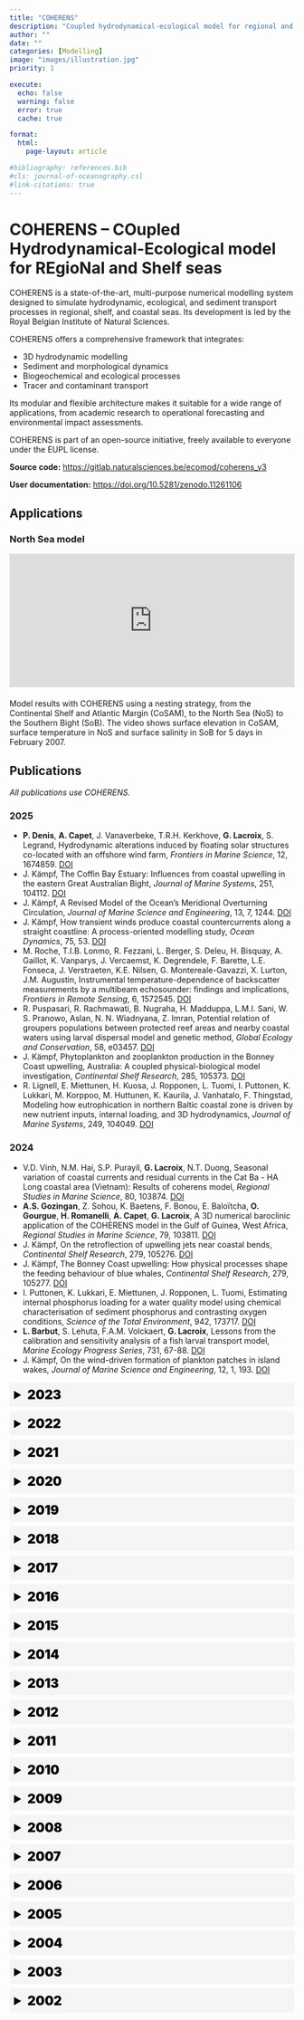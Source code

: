 ```yaml
---
title: "COHERENS"
description: "Coupled hydrodynamical-ecological model for regional and shelf seas"
author: ""
date: ""
categories: [Modelling]
image: "images/illustration.jpg"
priority: 1

execute:
  echo: false
  warning: false
  error: true
  cache: true

format:
  html:
    page-layout: article

#bibliography: references.bib
#cls: journal-of-oceanography.csl
#link-citations: true
---
```


<style>
.year-summary {
  cursor: pointer !important;
  padding: 0.5rem !important;
  background-color: #f5f5f5 !important;
  border-radius: 4px !important;
  margin-bottom: 0.5rem !important;
  font-size: 1.4rem !important;
  font-weight: 900 !important;
  color: #000 !important;
}
</style>

# COHERENS -- COupled Hydrodynamical-Ecological model for REgioNal and Shelf seas

COHERENS is a state-of-the-art, multi-purpose numerical modelling system designed to simulate hydrodynamic, ecological, and sediment transport processes in regional, shelf, and coastal seas. Its development is led by the Royal Belgian Institute of Natural Sciences.

COHERENS offers a comprehensive framework that integrates:

- 3D hydrodynamic modelling
- Sediment and morphological dynamics
- Biogeochemical and ecological processes
- Tracer and contaminant transport

Its modular and flexible architecture makes it suitable for a wide range of applications, from academic research to operational forecasting and environmental impact assessments.

COHERENS is part of an open-source initiative, freely available to everyone under the EUPL license.

**Source code:** [https://gitlab.naturalsciences.be/ecomod/coherens_v3](https://gitlab.naturalsciences.be/ecomod/coherens_v3)

**User documentation:** [https://doi.org/10.5281/zenodo.11261106](https://doi.org/10.5281/zenodo.11261106)

## Applications

### North Sea model

<div style="position: relative; padding-bottom: 46.875%; height: 0; overflow: hidden; margin-bottom: 20px;">
  <iframe src="https://www.youtube.com/embed/jxMBh5mqoGE?loop=1&playlist=jxMBh5mqoGE" style="position: absolute; top: 0; left: 0; width: 100%; height: 100%;" frameborder="0" allowfullscreen></iframe>
</div>

<div style="margin-top: 20px;">
Model results with COHERENS using a nesting strategy, from the Continental Shelf and Atlantic Margin (CoSAM), to the North Sea (NoS) to the Southern Bight (SoB). The video shows surface elevation in CoSAM, surface temperature in NoS and surface salinity in SoB for 5 days in February 2007.
</div>

## Publications
*All publications use COHERENS.*

### 2025
- **P. Denis**, **A. Capet**, J. Vanaverbeke, T.R.H. Kerkhove, **G. Lacroix**, S. Legrand, Hydrodynamic alterations induced by floating solar structures co-located with an offshore wind farm, *Frontiers in Marine Science*, 12, 1674859. [DOI](https://doi.org/10.3389/fmars.2025.1674859)
- J. Kämpf, The Coffin Bay Estuary: Influences from coastal upwelling in the eastern Great Australian Bight, *Journal of Marine Systems*, 251, 104112. [DOI](https://doi.org/10.1016/j.jmarsys.2025.104112)
- J. Kämpf, A Revised Model of the Ocean's Meridional Overturning Circulation, *Journal of Marine Science and Engineering*, 13, 7, 1244. [DOI](https://doi.org/10.3390/jmse13071244)
- J. Kämpf, How transient winds produce coastal countercurrents along a straight coastline: A process-oriented modelling study, *Ocean Dynamics*, 75, 53. [DOI](https://doi.org/10.1007/s10236-025-01698-z)
- M. Roche, T.I.B. Lonmo, R. Fezzani, L. Berger, S. Deleu, H. Bisquay, A. Gaillot, K. Vanparys, J. Vercaemst, K. Degrendele, F. Barette, L.E. Fonseca, J. Verstraeten, K.E. Nilsen, G. Montereale-Gavazzi, X. Lurton, J.M. Augustin, Instrumental temperature-dependence of backscatter measurements by a multibeam echosounder: findings and implications, *Frontiers in Remote Sensing*, 6, 1572545. [DOI](https://doi.org/10.3389/frsen.2025.1572545)
- R. Puspasari, R. Rachmawati, B. Nugraha, H. Madduppa, L.M.I. Sani, W. S. Pranowo, Aslan, N. N. Wiadnyana, Z. Imran, Potential relation of groupers populations between protected reef areas and nearby coastal waters using larval dispersal model and genetic method, *Global Ecology and Conservation*, 58, e03457. [DOI](https://doi.org/10.1016/j.gecco.2025.e03457)
- J. Kämpf, Phytoplankton and zooplankton production in the Bonney Coast upwelling, Australia: A coupled physical-biological model investigation, *Continental Shelf Research*, 285, 105373. [DOI](https://doi.org/10.1016/j.csr.2024.105373)
- R. Lignell, E. Miettunen, H. Kuosa, J. Ropponen, L. Tuomi, I. Puttonen, K. Lukkari, M. Korppoo, M. Huttunen, K. Kaurila, J. Vanhatalo, F. Thingstad, Modeling how eutrophication in northern Baltic coastal zone is driven by new nutrient inputs, internal loading, and 3D hydrodynamics, *Journal of Marine Systems*, 249, 104049. [DOI](https://doi.org/10.1016/j.jmarsys.2025.104049)

### 2024

- V.D. Vinh, N.M. Hai, S.P. Purayil, **G. Lacroix**, N.T. Duong, Seasonal variation of coastal currents and residual currents in the Cat Ba - HA Long coastal area (Vietnam): Results of coherens model, *Regional Studies in Marine Science*, 80, 103874. [DOI](https://doi.org/10.1016/j.rsma.2024.103874)
- **A.S. Gozingan**, Z. Sohou, K. Baetens, F. Bonou, E. Baloïtcha, **O. Gourgue**, **H. Romanelli**, **A. Capet**, **G. Lacroix**, A 3D numerical baroclinic application of the COHERENS model in the Gulf of Guinea, West Africa, *Regional Studies in Marine Science*, 79, 103811. [DOI](https://doi.org/10.1016/j.rsma.2024.103811)
- J. Kämpf, On the retroflection of upwelling jets near coastal bends, *Continental Shelf Research*, 279, 105276. [DOI](https://doi.org/10.1016/j.csr.2024.105276)
- J. Kämpf, The Bonney Coast upwelling: How physical processes shape the feeding behaviour of blue whales, *Continental Shelf Research*, 279, 105277. [DOI](https://doi.org/10.1016/j.csr.2024.105277)
- I. Puttonen, K. Lukkari, E. Miettunen, J. Ropponen, L. Tuomi, Estimating internal phosphorus loading for a water quality model using chemical characterisation of sediment phosphorus and contrasting oxygen conditions, *Science of the Total Environment*, 942, 173717. [DOI](https://doi.org/10.1016/j.scitotenv.2024.173717)
- **L. Barbut**, S. Lehuta, F.A.M. Volckaert, **G. Lacroix**, Lessons from the calibration and sensitivity analysis of a fish larval transport model, *Marine Ecology Progress Series*, 731, 67-88. [DOI](https://doi.org/10.3354/meps14536)
- J. Kämpf, On the wind-driven formation of plankton patches in island wakes, *Journal of Marine Science and Engineering*, 12, 1, 193. [DOI](https://doi.org/10.3390/jmse12010193)

<details>
<summary class="year-summary">2023</summary>

- B. Stechele, **L. Barbut**, **G. Lacroix**, L.A. van Duren, V. Van Lancker, S. Degraer, G.M. Gavazzi, P. Bossier, A.M. Declercq, N. Nevejan, Northern Europe's suitability for offshore European flat oyster (*Ostrea edulis*) habitat restoration based on population dynamics, *Frontiers in Marine Science*, 10, 1224346. [DOI](http://doi.org/10.3389/fmars.2023.1224346)
- H. Mehrfar, A. Raeisi, M.T. Azad, S.M.R. Reisosadat, Numerical study of the effects of coastal currents and meso-scale eddies on the spread of pollution in the Persian Gulf, *International Journal of Environmental Science and Technology*, 20, 7, 7099-7116. [DOI](https://doi.org/10.1007/s13762-023-04920-x)
- S.M. van Leeuwen, H.J. Lenhart, T.C. Prins, A. Blauw, X. Desmit, L. Fernand, R. Friedland, O. Kerimoglu, **G. Lacroix**, A. van der Linden, A. Lefebvre, J. van der Molen, M. Plus, I.R. Baroni, T. Silva, C. Stegert, T.A. Troost, L. Vilmin, Deriving pre-eutrophic conditions from an ensemble model approach for the North-West European seas, *Frontiers in Marine Science*, 10, 1129951. [DOI](https://doi.org/10.3389/fmars.2023.1129951)
- A. R. Azarnivand, M. Sadrinasab, M. Nasseri, Climate change impacts on the seasonal variation of hydro-physical characteristics in the Persian Gulf, *Estuaries and Coasts*, 46, 2, 302–322. [DOI](https://doi.org/10.1007/s12237-022-01151-0)
- J. Kämpf, L. Möller, R. Baring, A. Shute, C. Cheesman, The island mass effect: a study of wind-driven nutrient upwelling around reef islands, *Journal of Oceanography*, 79, 2, 161–174. [DOI](https://doi.org/10.1007/s10872-022-00673-2)

</details>

<details>
<summary class="year-summary">2022</summary>

- H. Ahkola, J. Juntunen, K. Krogerus, T. Huttula, Monitoring and modelling of butyltin compounds in Finnish inland lake, *Frontiers in Environmental Chemistry*, 3, 1063667. [DOI](https://doi.org/10.3389/fenvc.2022.1063667)
- J. Heino, J. Garcia Girón, H. Hämäläinen, S. Hellsten, J. Ilmonen, J. Karjalainen, T. Mäkinen, K. Nyholm, J. Ropponen, A. Takolander, K.T. Tolonen, Assessing the conservation priority of freshwater lake sites based on taxonomic, functional and environmental uniqueness, *Diversity and Distributions*, 28, 9, 1966-1978. [DOI](https://doi.org/10.1111/ddi.13598)
- B. Stechele, D. van der Zande, A. Alvera-Azcárate, D. Delbare, **G. Lacroix**, N. Nevejan, Biological site suitability for exposed self-regulating cultivation of blue mussel (Mytilus edulis): A Belgian case study, *Aquacultural Engineering*, 98, 102264. [DOI](https://doi.org/10.1016/j.aquaeng.2022.102264)
- **V. Dulière**, C. Guillaumot, **G. Lacroix**, T. Saucède, Z. López-Farran, B. Danis, I. Schön, K. Baetens, Dispersal models alert on the risk of non-native species introduction by ballast water in protected areas from the Western Antarctic Peninsula, *Diversity and Distributions*, 28, 4, 649-666. [DOI](https://doi.org/10.1111/ddi.13464)
- K.E. van de Wolfshaar, **L. Barbut**, **G. Lacroix**, From spawning to first-year recruitment: the fate of juvenile sole growth and survival under future climate conditions in the North Sea, *ICES Journal of Marine Science*, 79, 2, 495–505. [DOI](https://doi.org/10.1093/icesjms/fsab025)

</details>

<details>
<summary class="year-summary">2021</summary>

- S. Paoletti , K. Bekaert, **L. Barbut**, **G. Lacroix**, F.A.M. Volckaert, K. Hostens, Validating a biophysical dispersal model with the early life-history traits of common sole (Solea solea L.), *PLOS One*, 16, 9, e0257709. [DOI](https://doi.org/10.1371/journal.pone.0257709)
- J. Kämpf, Modelling of physical drivers of a large feeding aggregation of killer whales (Orcinus orca) in the western Great Australian Bight, Australia, *Deep Sea Research Part I: Oceanographic Research Papers*, 171, 103526. [DOI](https://doi.org/10.1016/j.dsr.2021.103526)
- J. Kämpf, On the upslope sediment transport at continental margins, *Journal of Marine Systems*, 219, 103546. [DOI](https://doi.org/10.1016/j.jmarsys.2021.103546)
- L. Schiavon, **V. Dulière**, M. La Mesa, I.A.M. Marino, G. Codogno, E. Boscari, E. Riginella, A. Battistotti, M. Lucassen, L. Zane, C. Papetti, Species distribution, hybridization and connectivity in the genus Chionodraco: Unveiling unknown icefish diversity in antarctica, *Diversity and Distributions*, 27, 5, 766-783. [DOI](https://doi.org/10.1111/ddi.13249)

</details>

<details>
<summary class="year-summary">2020</summary>

- H. Mehrfar, M.T. Azad, K. Lari, A.A. Bidokhti, A numerical simulation case study of the coastal currents and upwelling in the western Persian Gulf, *Journal of Ocean Engineering and Science*, 5, 4, 323-332. [DOI](https://doi.org/10.1016/j.joes.2019.12.005)
- E. Miettunen, L. Tuomi, K. Myrberg, Water exchange between the inner and outer archipelago areas of the Finnish Archipelago Sea in the Baltic Sea, *Ocean Dynamics*, 70, 11, 1421-1437. [DOI](https://doi.org/10.1007/s10236-020-01407-y)
- **L. Barbut**, B. Vastenhoud, L. Vigin, S. Degraer, F.A.M. Volckaert, **G. Lacroix**, The proportion of flatfish recruitment in the North Sea potentially affected by offshore windfarms, *ICES Journal of Marine Science*, 77, 3, 1227–1237. [DOI](https://doi.org/10.1093/icesjms/fsz050)
- L.C. Lund-Hansen, J. Bendtsen, T. Stratmann, R. Tonboe, S.M. Olsen, S. Markager, B.K. Sorrell, Will low primary production rates in the Amundsen Basin (Arctic Ocean) remain low in a future ice-free setting, and what governs this production? *Journal of Marine Systems*, 205, 103287. [DOI](https://doi.org/10.1016/j.jmarsys.2019.103287)
- S. Afsharian, P.A. Taylor, L. Momayez, Investigating the potential impact of wind farms on Lake Erie, *Journal of Wind Engineering and Industrial Aerodynamics*, 198, 104049. [DOI](https://doi.org/10.1016/j.jweia.2019.104049)
- H. Mehrfar, M.T. Azad, K. Lari, A.A. Bidokhti, Seasonal variations of the coastal currents and eddies in the Persian Gulf: A numerical case study, *Marine Technology Society Journal*, 54, 1, 44-52. [DOI](https://doi.org/10.4031/MTSJ.54.1.4)

</details>

<details>
<summary class="year-summary">2019</summary>

- J. Juntunen, J. Ropponen, T. Shuku, K. Krogerus, T. Huttula, The effect of local wind field on water circulation and dispersion of imaginary tracers in two small connected lakes, *Journal of Hydrology*, 579, 124137. [DOI](https://doi.org/10.1016/j.jhydrol.2019.124137)
- **V. Dulière**, N. Gypens, C. Lancelot, P. Luyten, **G. Lacroix**, Origin of nitrogen in the English Channel and Southern Bight of the North Sea ecosystems, *Hydrobiologia*, 845, 1, 13–33. [DOI](https://doi.org/10.1007/s10750-017-3419-5)
- H. Komijani, J. Monbaliu, The wave-current interaction in the coastal area, *Journal of Marine Research*, 77, 5-6, 375-405. [DOI](https://doi.org/10.1357/002224019833406169)
- **L. Barbut**, C. Groot Crego, S. Delerue-Ricard, S. Vandamme, F.A.M. Volckaert, **G. Lacroix**, How larval traits of six flatfish species impact connectivity, *Limnology and Oceanography*, 64, 3, 1150-1171. [DOI](https://doi.org/10.1002/lno.11104)
- J. Karjalainen, J. Juntunen, T. Keskinen, S. Koljonen, K. Nyholm, J. Ropponen, R. Sjövik, S. Taskinen, T.J. Marjomäki, Dispersion of vendace eggs and larvae around potential nursery areas reveals their reproductive strategy, *Freshwater Biology*, 64, 5, 843-855. [DOI](https://doi.org/10.1111/fwb.13267)
- J.B. Matikolaei, A.A. Bidokhti, M. Shiea, Some aspects of the deep abyssal overflow between the middle and southern basins of the Caspian Sea, *Ocean Science*, 15, 2, 459-476. [DOI](https://doi.org/10.5194/os-15-459-2019)
- S. Afsharian, P.A. Taylor, On the potential impact of Lake Erie wind farms on water temperatures and mixed-layer depths: Some preliminary 1-D modeling using COHERENS, *Journal of Geophysical Research: Oceans*, 124, 3, 1736-1749. [DOI]( https://doi.org/10.1029/2018JC014577)

</details>

<details>
<summary class="year-summary">2018</summary>

- J. Kämpf, On the dynamics of canyon–flow interactions, *Marine Science and Engineering*, 6, 4, 129. [DOI](https://doi.org/10.3390/jmse6040129)
- X. Desmit, V. Thieu, G. Billen, F. Campuzano, **V. Dulière**, J. Garnier, L. Lassaletta, A. Ménesguen, R. Neves, L. Pinto, M. Silvestre, J.L. Sobrinho, **G. Lacroix**, Reducing marine eutrophication may require a paradigmatic change, *Science of The Total Environment*, 635, 1444-1466. [DOI](https://doi.org/10.1016/j.scitotenv.2018.04.181)
- P. Termonia, B. Van Schaeybroeck, L. De Cruz, R. De Troch, S. Caluwaerts, O. Giot, R. Hamdi, S. Vannitsem, F. Duchêne, P. Willems, H. Tabari, E. Van Uytven, P. Hosseinzadehtalaei, N. Van Lipzig, H. Wouters, S. Vanden Broucke, J.-P. van Ypersele, P. Marbaix, C. Villanueva-Birriel, X. Fettweis, C. Wyard, C. Scholzen, S. Doutreloup, K. De Ridder, A. Gobin, D. Lauwaet, T. Stavrakou, M. Bauwens, J.-F. Müller, P. Luyten, **S. Ponsar**, D. Van den Eynde, E. Pottiaux, The CORDEX.be initiative as a foundation for climate services in Belgium, *Climate Services*, 11, 49-61. [DOI](https://doi.org/10.1016/j.cliser.2018.05.001)
- S.L. Aalto, J. Saarenheimo, J. Ropponen, J. Juntunen, A.J. Rissanen, M. Tiirola, Sediment diffusion method improves wastewater nitrogen removal in the receiving lake sediments, *Water Research*, 138, 312-322. [DOI](https://doi.org/10.1016/j.watres.2018.03.068)
- S.H. Gharbi, A.M. Albarakati, M.A. Alsaafani, Saheed P.P., T.M. Alraddadi, Simulation of tidal hydrodynamics in the Red Sea using COHERENS model, *Regional Studies in Marine Science*, 22, 49-60. [DOI](https://doi.org/10.1016/j.rsma.2018.05.007)
- A. Ménesguen, X. Desmit, **V. Dulière**, **G. Lacroix**, B. Thouvenin, V. Thieu, M. Dussauze, How to avoid eutrophication in coastal seas? A new approach to derive river-specific combined nitrate and phosphate maximum concentrations, *Science of The Total Environment*, 628–629, 400-414. [DOI](https://doi.org/10.1016/j.scitotenv.2018.02.025)
- M. Maar, M. Butenschön, U. Daewel, A. Eggert, W. Fan, S.S. Hjøllo, M. Hufnagl, M. Huret, R. Ji, **G. Lacroix**, M.A. Peck, H. Radtke, S. Sailley, M. Sinerchia, M.D. Skogen, M. Travers-Trolet, T.A. Troost, K. van de Wolfshaar, Responses of summer phytoplankton biomass to changes in top-down forcing: Insights from comparative modelling, *Ecological Modelling*, 376, 54-67. [DOI](https://doi.org/10.1016/j.ecolmodel.2018.03.003)
- L. Tuomi, E. Miettunen, P. Alenius, K. Myrberg, Evaluating hydrography, circulation and transport in a coastal archipelago using a high-resolution 3D hydrodynamic model, *Journal of Marine Systems*, 180, 24-36. [DOI](https://doi.org/10.1016/j.jmarsys.2017.12.006)
- **G. Lacroix**, **L. Barbut**, F.A.M. Volckaert, Complex effect of projected sea temperature and wind change on flatfish dispersal, *Global Change Biology*, 24, 1, 85-100. [DOI](https://doi.org/10.1111/gcb.13915)

</details>

<details>
<summary class="year-summary">2017</summary>

- J. Janne, M. Päivi, S. Antti, Public health and economic risk assessment of waterborne contaminants and pathogens in Finland, *Science of The Total Environment*, 599–600, 873-882. [DOI](https://doi.org/10.1016/j.scitotenv.2017.05.007)
- K. Richardson, J. Bendtsen, Photosynthetic oxygen production in a warmer ocean: the Sargasso Sea as a case study; *Philosphical Transactions of the Royal Society A: Mathematical, Physical and Engineering Sciences*, 375, 2102, 20160329. [DOI](https://doi.org/10.1098/rsta.2016.0329)
- M. Hufnagl, M. Payne, **G. Lacroix**, L.J. Bolle, U. Daewele, M. Dickey-Collas, T. Gerkema, M. Huret, F. Janssen, M. Kreus, J. Pätsch, T. Pohlmann, P. Ruardij, C. Schrum, M.D. Skogen, M.C.H. Tiessen, P. Petitgas, J.K.L. van Beek, H.W. van der Veer, U. Callies, Variation that can be expected when using particle tracking models in connectivity studies, *Journal of Sea research*, 127, 133-149. [DOI](https://doi.org/10.1016/j.seares.2017.04.009)
- I. Amour, T. Kauranne, A variational ensemble Kalman filtering method for data assimilation using 2D and 3D version of COHERENS model, *Numerical Methods in Fluids*, 83, 6, 544-558. [DOI](https://doi.org/10.1002/fld.4276)
- L. Pronzato, M.J. Rendas, Bayesian Local Kriging, *Technometrics*, 59, 3, 293-304. [DOI](https://doi.org/10.1080/00401706.2016.1214179)


</details>

<details>
<summary class="year-summary">2016</summary>

- S. Hassanzadeh, O. Hajrasouliha, A.R. Latifi, The role of wind in modeling of oil pollution transport and diffusion in the Persian Gulf, *Environmental Modeling & Assessment*, 21, 6, 721-730. [DOI](https://doi.org/10.1007/s10666-016-9526-2)
- M. Ollikainen, M. Zandersen, J. Bendtsen, J. Lehtoranta, E. Saarijärvi, H. Pitkänen, Any payoff to ecological engineering? Cost-benefit analysis of pumping oxygen-rich water to control benthic release of phosphorus in the Baltic Sea, *Water Resources and Economics*, 16, 28-38. [DOI](https://doi.org/10.1016/j.wre.2016.11.001)
- **S. Ponsar**, P. Luyten, **V. Dulière**, Data assimilation with the ensemble Kalman filter in a numerical model of the North Sea, *Ocean Dynamics*, 66, 8, 955–971. [DOI](https://doi.org/10.1007/s10236-016-0968-5)
- X. Yang, Z. Mao, H. Huang, Q. Zhu, Using GOCI retrieval data to initialize and validate a sediment transport model for monitoring diurnal variation of SSC in Hangzhou Bay, China, *Water*, 8, 3, 108. [DOI](https://doi.org/10.3390/w8030108)
- J. Kämpf, On the majestic seasonal upwelling system of the Arafura Sea, *Journal of Geophysical Research: Oceans*, 121, 2, 1218-1228. [DOI](https://doi.org/10.1002/2015JC011197)
- A. Rezaei-Latifi, Spatial and temporal variability of the surface permittivity of Persian Gulf water at the C-band, *Applied Mathematical Modelling*, 40, 2, 1069-1081. [DOI](https://doi.org/10.1016/j.apm.2015.06.025)
- M.M. Namin, A.A. Bidokhti, A.K. Khaniki, I.H. Zadeh, M.T. Azad, A study of the performances of different turbulence schemes in numerical simulation of hydrodynamics of a semi-closed sea (Persian Gulf), *Marine Geodesy*, 39, 2, 141-164. [DOI](https://doi.org/10.1080/01490419.2015.1134736)
- T. Assmuth, A. Simola, T. Pitkänen, J. Lyytimäki, T. Huttula, Integrated frameworks for assessing and managing health risks in the context of managed aquifer recharge with river water, *Integrated Environmental Assessment and Management*, 12, 1, 160-173. [DOI](https://doi.org/10.1002/ieam.1660)

</details>

<details>
<summary class="year-summary">2015</summary>

- I. Golbeck, X. Li, F. Janssen, T. Brüning, J.W. Nielsen, V. Huess, J. Söderkvist, B. Büchmann, S.-M. Siiriä, O. Vähä-Piikkiö, B. Hackett, N.M. Kristensen, H. Engedahl, E. Blockley, A. Sellar, P. Lagemaa, J. Ozer, S., P. Ljungemyr, L. Axell, Uncertainty estimation for operational ocean forecast products—a multi-model ensemble for the North Sea and the Baltic Sea, *Ocean Dynamics*, 65, 12, 1603–1631. [DOI](https://doi.org/10.1007/s10236-015-0897-8)
- P. Rauwoens, P. Troch, J. Vierendeels, A geometric multigrid solver for the free-surface equation in environmental models featuring irregular coastlines, *Journal of Computational and Applied Mathematics*, 289, 22-36. [DOI](https://doi.org/10.1016/j.cam.2015.03.029)
- J. Kämpf, Undercurrent-driven upwelling in the northwestern Arafura Sea, *Geophysical Research Letters*, 42, 21, 9362-9368. [DOI](https://doi.org/10.1002/2015GL066163)
- J. Kämpf, Interference of wind-driven and pressure gradient-driven flows in shallow homogeneous water bodies, *Ocean Dynamics*, 65, 11, 1399–1410. [DOI](https://doi.org/10.1007/s10236-015-0882-2)
- J. Bendtsen, J. Mortensen, S. Rysgaard, Modelling subglacial discharge and its influence on ocean heat transport in Arctic fjords, *Ocean Dynamics*, 65, 11, 1535-1546. [DOI](https://doi.org/10.1007/s10236-015-0883-1)
- X. Desmit, K. Ruddick, **G. Lacroix**, Salinity predicts the distribution of chlorophyll a spring peak in the southern North Sea continental waters, *Journal of Sea research*, 103, 59-74. [DOI](https://doi.org/10.1016/j.seares.2015.02.007)
- M. Baeye, M. Fettweis, In situ observations of suspended particulate matter plumes at an offshore wind farm, southern North Sea, *Geo-Marine Letters*, 35, 4, 247-255. [DOI](https://doi.org/10.1007/s00367-015-0404-8)
- W.G. Müller, L. Pronzato, J. Rendas, H. Waldl, Efficient prediction designs for random fields, *Applied Stochastic Models in Business and Industry*, 31, 2, 178-194. [DOI](https://doi.org/10.1002/asmb.2084)
- J. Kämpf, H. Ellis, Hydrodynamics and flushing of Coffin Bay, South Australia: A small tidal inverse estuary of interconnected bays, *Journal of Coastal Research*, 31, 2, 447-456. [DOI](https://doi.org/10.2112/JCOASTRES-D-14-00046.1)
- A. Mano, O. Malve, S. Koponen, K. Kallio, A. Taskinen, J. Ropponen, J. Juntunen, N. Liukko, Assimilation of satellite data to 3D hydrodynamic model of Lake Säkylän Pyhäjärv, *Water Science & Technology*, 71, 7, 1033-1039. [DOI](https://doi.org/10.2166/wst.2015.042)
- L. Zhu, Q. Wang, Numerical Mesocosm Experimental Study on Harmful Algal Blooms of Two Algal Species in the East China Sea, *Mathematical Problems in Engineering*, 169860. [DOI](https://doi.org/10.1155/2015/169860)

</details>

<details>
<summary class="year-summary">2014</summary>

- J. Bendtsen, J. Mortensen, S. Rysgaard, Seasonal surface layer dynamics and sensitivity to runoff in a high Arctic fjord (Young Sound/Tyrolerfjord, 74°N), *Journal of Geophysical Research: Oceans*, 119, 9, 6461-6478. [DOI](https://doi.org/10.1002/2014JC010077)
- Q. Wang, L. Zhu, D. Wang, A numerical model study on multi-species harmful algal blooms coupled with background ecological fields, *Acta Oceanologica Sinica*, 33, 8, 95–105. [DOI](https://doi.org/10.1007/s13131-014-0459-9)
- C. Lancelot, P. Passy, N. Gypens, Model assessment of present-day Phaeocystis colony blooms in the Southern Bight of the North Sea (SBNS) by comparison with a reconstructed pristine situation, *Harmful Algae*, 37, 172-182. [DOI](https://doi.org/10.1016/j.hal.2014.05.017)
- J.F. Lopes, J.A. Ferreira, A.C. Cardoso, A.C. Rocha, Variability of temperature and chlorophyll of the Iberian Peninsula near costal ecosystem during an upwelling event for the present climate and a future climate scenario, *Journal of Marine Systems*, 129, 271-288. [DOI](https://doi.org/10.1016/j.jmarsys.2013.07.002)

</details>

<details>
<summary class="year-summary">2013</summary>

- N. Gypens, E. Delhez, A. Vanhoutte-Brunier, S. Burton, V. Thieu, P. Passy, Y. Liu, J. Callens, V. Rousseau, C. Lancelot, Modelling phytoplankton succession and nutrient transfer along the Scheldt estuary (Belgium, The Netherlands), *Journal of Marine Systems*, 128, 89-105. [DOI](https://doi.org/10.1016/j.jmarsys.2012.10.006)
- P. Passy, N. Gypens, G. Billen, J. Garnier, V. Thieu, V. Rousseau, J. Callens, J.-Y. Parent, C. Lancelot, A model reconstruction of riverine nutrient fluxes and eutrophication in the Belgian Coastal Zone since 1984, *Journal of Marine Systems*, 128, 106-122. [DOI](https://doi.org/10.1016/j.jmarsys.2013.05.005)
- J. Hinwood, J. Luick, Closed basin modes of a dual basin harbour, *Pure and Applied Geophysics*, 170, 11, 1881–1897. [DOI](https://doi.org/10.1007/s00024-012-0611-4)
- **G. Lacroix**, G.E. Maes, L.J. Bolle, F.A.M. Volckaert, Modelling dispersal dynamics of the early life stages of a marine flatfish (Solea solea L.), *Journal of Sea Research*, 84, 13-25. [DOI](https://doi.org/10.1016/j.seares.2012.07.010)
- J. Bendtsen, J.L.S. Hansen, A model of life cycle, connectivity and population stability of benthic macro-invertebrates in the North Sea/Baltic Sea transition zone, *Ecological Modelling*, 267, 54-65. [DOI](https://doi.org/10.1016/j.ecolmodel.2013.07.012)
- S. Hassanzadeh, O. Hajrasouliha, A.R. Latifi, A. Nohegar, The impact of physical processes on oil pollution diffusion in the Persian Gulf, *Environmental Forensics*, 14, 4, 312-323. [DOI](https://doi.org/10.1080/15275922.2013.843612)
- J. Kotta, M. Pärnoja, T. Katajisto, M. Lehtiniemi, S.A. Malavin, G. Reisalu, V.E. Panov, Is a rapid expansion of the invasive amphipod Gammarus tigrinus Sexton, 1939
associated with its niche selection: a case study in the Gulf of Finland, the Baltic Sea, *Aquatic Invasions*, 8, 3, 319–332. [DOI](http://doi.org/10.3391/ai.2013.8.3.08)
- J. Bendtsen, J.L.S. Hansen, Effects of global warming on hypoxia in the Baltic Sea–North Sea transition zone, *Ecological Modelling*, 264, 17-26. [DOI](https://doi.org/10.1016/j.ecolmodel.2012.06.018)
- T. Van Oyen, P. Blondeaux, D. Van den Eynde, Sediment sorting along tidal sand waves: A comparison between field observations and theoretical predictions, *Continental Shelf Research*, 63, 23-33. [DOI](https://doi.org/10.1016/j.csr.2013.04.005)
- N. Guillou, G. Chapalain, E. Duvieilbourg, Sea surface temperature modelling in the Sea of Iroise: assessment of boundary conditions, *Ocean Dynamics*, 63, 7, 849-863. [DOI](https://doi.org/10.1007/s10236-013-0627-z)
- N. Guillou, G. Chapalain, E. Duvieilbourg, Modelling impact of bottom roughness on sea surface temperature in the Sea of Iroise, *Continental Shelf Research*, 54, 80-92. [DOI](https://doi.org/10.1016/j.csr.2012.12.003)
- J.L.S. Hansen, J. Bendtsen, Parameterisation of oxygen dynamics in the bottom water of the Baltic Sea-North Sea transition zone, *Marine Ecology Progress Series*, 481, 25-39. [DOI](https://doi.org/10.3354/meps10220)

</details>

<details>
<summary class="year-summary">2012</summary>

- L. Tuomi, K. Myrberg, A. Lehmann, The performance of the parameterisations of vertical turbulence in the 3D modelling of hydrodynamics in the Baltic Sea, *Continental Shelf Research*, 50-51, 64-79. [DOI](https://doi.org/10.1016/j.csr.2012.08.007)
- M. Baeye, M. Fettweis, S. Legrand, Y. Dupont, V. Van Lancker, Mine burial in the seabed of high-turbidity area—Findings of a first experiment, *Continental Shelf Research*, 43, 107-119. [DOI](https://doi.org/10.1016/j.csr.2012.05.009)
- J. Kämpf, Lee effects of localized upwelling in a shelf-break canyon, *Continental Shelf Research*, 42, 78-88. [DOI](https://doi.org/10.1016/j.csr.2012.05.005)
- N. Guillou, G. Chapalain, Modeling the tide-induced modulation of wave Height in the outer Seine estuary, *Journal of Coastal Research*, 28, 3, 613-623. [DOI](https://doi.org/10.2112/JCOASTRES-D-11-00075.1)
- S. Hassanzadeh, F. Hosseinibalam, A. Rezaei-Latifi, Three-dimensional numerical modeling of the water exchange between the Persian Gulf and the Gulf of Oman through the Strait of Hormuz, *Oceanological and Hydrobiological Studies*, 41, 1, 85-98. [DOI](https://doi.org/10.2478/s13545-012-0010-6)
- B. Liang, H. Zhao, H. Li, G. Wu, Numerical study of three-dimensional wave-induced longshore current’s effects on sediment spreading of the Huanghe River mouth, *Acta Oceanologica Sinica*, 31, 2, 129-138. [DOI](https://doi.org/10.1007/s13131-012-0199-7)
- G. Zeng, J. Hu, H. Hong, Y. Qi, Numerical study on M2 tidal system in the Taiwan Strait, *Procedia Environmental Sciences*, 12, A, 702-707. [DOI](https://doi.org/10.1016/j.proenv.2012.01.337)

</details>

<details>
<summary class="year-summary">2011</summary>

- N. Guillou, G. Chapalain, P. Sergent, Effects of the tide-induced water levels and currents on the wave heights in the Seine estuary, *La Houille Blanche*, 97, 6, 49-55. [DOI](https://doi.org/10.1051/lhb/2011061)
- H.C. Yu, C.S. Yu, Development and application of an operational tide and storm surge prediction model for the seas around Taiwan, *China Ocean Engineering*, 25, 4, 591-608. [DOI](https://doi.org/10.1007/s13344-011-0048-z)
- F. Hosseinibalam, S. Hassanzadeh, A. Rezaei-Latifi, Three-dimensional numerical modeling of thermohaline and wind-driven circulations in the Persian Gulf, *Applied Mathematical Modelling*, 35, 12, 5884-5902. [DOI](https://doi.org/10.1016/j.apm.2011.05.040)
- N. Guillou, G. Chapalain, Modelling impact of northerly wind-generated waves on sediments resuspensions in the Dover Strait and adjacent waters, *Continental Shelf Research*, 31, 18, 1894-1903. [DOI](https://doi.org/10.1016/j.csr.2011.08.011)
- **S. Ponsar**, P. Luyten, J. Ozer, Combined model state and parameter estimation with an ensemble Kalman filter in a North Sea station 1-D numerical model, *Ocean Dynamics*, 61, 11, 1869-1886. [DOI](https://doi.org/10.1007/s10236-011-0477-5)
- N. Guillou, G. Chapalain, Effects of waves on the initiation of headland-associated sandbanks, *Continental Shelf Research*, 31, 11, 1202-1213. [DOI](https://doi.org/10.1016/j.csr.2011.04.013)
- J.Z. Shi, L.-F. Lu, A short note on the dispersion, mixing, stratification and circulation within the plume of the partially-mixed Changjiang River estuary, China, *Journal of Hydro-environment Research*, 5, 2, 111-126. [DOI](https://doi.org/10.1016/j.jher.2010.06.002)
- S. Hassanzadeh, F. Hosseinibalam, A. Rezaei-Latifi, Numerical modelling of salinity variations due to wind and thermohaline forcing in the Persian Gulf, *Applied Mathematical Modelling*, 35, 3, 1512-1537. [DOI](https://doi.org/10.1016/j.apm.2010.09.029)
- J.M. Zaldívar, D. Marinov, S. Dueri, J. Castro-Jiménez, C. Micheletti, A.P. Worth, An integrated approach for bioaccumulation assessment in mussels: Towards the development of Environmental Quality Standards for biota, *Ecotoxicology and Environmental Safety*, 74, 3, 244-252. [DOI](https://doi.org/10.1016/j.ecoenv.2010.10.025)
- S. Arndt, G. Lacroix, N. Gypens, P. Regnier, C. Lancelot, Nutrient dynamics and phytoplankton development along an estuary-coastal zone continuum: A model study, *Journal of Marine Systems*, 84, 3-4, 49-66. [DOI](https://doi.org/10.1016/j.jmarsys.2010.08.005)
- N. Gypens, **G. Lacroix**, C. Lancelot, A.V. Borges, Seasonal and inter-annual variability of air–sea CO2 fluxes and seawater carbonate chemistry in the Southern North Sea, *Progress in Oceanography*, 88, 1–4, 59-77. [DOI](https://doi.org/10.1016/j.pocean.2010.11.004)
- X. Sun, H. Bian, C. Luo, J. Li, L. Wang, Numerical simulation of seasonal variation of temperature in the Bohai Sea, *Procedia Environmental Sciences*, 10, C, 1914-1919. [DOI](https://doi.org/10.1016/j.proenv.2011.09.300)

</details>

<details>
<summary class="year-summary">2010</summary>

- J. Kämpf, On preconditioning of coastal upwelling in the eastern Great Australian Bight, *Journal of Geophysical Research: Oceans*, 115, C12071. [DOI](https://doi.org/10.1029/2010JC006294)
- J.Z. Shi, L.-F. Lu, Y.-N. Liu, The hydrodynamics of an idealized estuarine plume along a straight coast: A numerical study, *Environmental Modeling & Assessment*, 15, 6, 487-502. [DOI](https://doi.org/10.1007/s10666-010-9219-1)
- J. Kämpf, N. Payne, P. Malthouse, Marine Connectivity in a Large Inverse Estuary, *Journal of Coastal Research*, 26, 6, 1047-1056. [DOI](https://doi.org/10.2112/JCOASTRES-D-10-00043.1)
- B. Liang, H. Li, J. Zhang, Study of wave induced radiation stress and vertical mixing in the Yellow River runoff diffusion, *Journal of Hydrodynamics*, 22, 5, 97–100. [DOI](https://doi.org/10.1016/S1001-6058(09)60176-1)
- M. Maar, K. Timmermann, J. K. Petersen, K.E. Gustafsson, L.M. Storm, A model study of the regulation of blue mussels by nutrient loadings and water column stability in a shallow estuary, the Limfjorden, *Journal of Sea Research*, 64, 3, 322-333. [DOI](https://doi.org/10.1016/j.seares.2010.04.007)
- J.Z. Shi, C. Li, X. Dou, Three-dimensional modeling of tidal circulation within the north and south passages of the partially-mixed Changjiang River Estuary, China, *Journal of Hydrodynamics*, 22, 5, 633-638. [DOI](https://doi.org/10.1016/S1001-6058(10)60010-8)
- K. Timmermann, S. Markager, K.E. Gustafsson, Streams or open sea? Tracing sources and effects of nutrient loadings in a shallow estuary with a 3D hydrodynamic–ecological model, *Journal of Marine Systems*, 82, 3, 111-121. [DOI](https://doi.org/10.1016/j.jmarsys.2010.04.008)
- M. Fettweis, F. Francken, D. Van den Eynde, T. Verwaest, J. Janssens, V. Van Lancker, Storm influence on SPM concentrations in a coastal turbidity maximum area with high anthropogenic impact (southern North Sea), *Continental Shelf Research*, 30, 13, 1417-1427. [DOI](https://doi.org/10.1016/j.csr.2010.05.001)
- A. Giardino, D. Van den Eynde, J. Monbaliu, Wave effects on the morphodynamic evolution of an offshore sand bank, *Journal of Coastal Research*, SI51, 127-140. [JSTOR](https://www.jstor.org/stable/40928825)
- B. Liang, D. Lee, H. Li, J. Zhang, Sensitivity study of the effects of wave-induced vertical mixing on vertical exchange processes, *Journal of Hydrodynamics*, 22, 3, 410-418. [DOI](https://doi.org/10.1016/S1001-6058(09)60072-X)
- D. Van den Eynde, A. Giardino, J. Portilla, M. Fettweis, F. Francken, J. Monbaliu, Modelling the effects of sand extraction, on sediment transport due to tides, on the Kwinte Bank, *Journal of Coastal Research*, SI51, 101-116. [JSTOR](https://www.jstor.org/stable/40928823)
- C. Briere, P.C. Roos, E. Garel, S.J.M.H Hulscher, Modelling the morphodynamics of the Kwinte Bank, subject to sand extraction, *Journal of Coastal Research*, SI51, 117-126. [JSTOR](https://www.jstor.org/stable/40928824)
- P. Palomar, I.J. Losada, Desalination in Spain: Recent developments and recommendations, *Desalination*, 255, 1–3, 97-106. [DOI](https://doi.org/10.1016/j.desal.2010.01.008)
- D. Wu, Y. Yan, Numerical simulation of the transport and diffusion of dissolved pollutants in the Changjiang (Yangtze) river estuary, *Chinese Journal of Oceanology and Limnology*, 28, 3, 649-657. [DOI](https://doi.org/10.1007/s00343-010-9081-7)
- N. Guillou, G. Chapalain, Numerical simulation of tide-induced transport of heterogeneous sediments in the English Channel, *Continental Shelf Research*, 30, 7, 806-819. [DOI](https://doi.org/10.1016/j.csr.2010.01.018)
- S. Dueri, D. Marinov, A. Fiandrino J. Tronczyński, J.-M. Zaldívar, Implementation of a 3D Coupled Hydrodynamic and Contaminant Fate Model for PCDD/Fs in Thau Lagoon (France): The Importance of Atmospheric Sources of Contamination, *Environmental Research and Public Health*, 7, 4, 1467-1485. [DOI](https://doi.org/10.3390/ijerph7041467)
- H.-J. Lenhart, D.K. Mills, H. Baretta-Bekker, S.M. van Leeuwen, J. van der Molen, J.W. Baretta, M. Blaas, X. Desmit, W. Kühn, **G. Lacroix**, H.J. Los, A. Ménesguen, R. Neves, R. Proctor, P. Ruardij, M.D. Skogen, A. Vanhoutte-Brunier, M.T. Villars, S.L. Wakelin, Predicting the consequences of nutrient reduction on the eutrophication status of the North Sea, *Journal of Marine Systems*, 81, 1–2, 148-170. [DOI](https://doi.org/10.1016/j.jmarsys.2009.12.014)
- M. Savina, **G. Lacroix**, K. Ruddick, Modelling the transport of common sole larvae in the southern North Sea: Influence of hydrodynamics and larval vertical movements, *Journal of Marine Systems*, 81, 1–2, 86-98. [DOI](https://doi.org/10.1016/j.jmarsys.2009.12.008)
- J. Zhang, B. Liang, H. Li, Numerical simulation of wave-induced current with vertically varied radiation stress, *Journal of Hydrodynamics*, 22, 2, 254-259. [DOI](https://doi.org/10.1016/S1001-6058(09)60052-4)
- M. Mestres, J.P. Sierra, C. Mösso, A. Sánchez-Arcilla, Modelling the sensitivity to various factors of shipborne pollutant discharges, *Environmental Modelling & Software*, 25, 3, 333-343. [DOI](https://doi.org/10.1016/j.envsoft.2009.08.006)
- U. Gräwe, J.-O. Wolff, J. Ribbe, Impact of climate variability on an east Australian bay, *Estuarine, Coastal and Shelf Science*, 86, 2, 247-257. [DOI](https://doi.org/10.1016/j.ecss.2009.11.020)
- N. Guillou, G. Chapalain, Storm waves-induced resuspensions of seabed sediments in the Dover Strait: Comparison of modelling results with measurements, *European Journal of Environmental and Civil Engineering*, 14, 2, 163-179. [DOI](https://doi.org/10.1080/19648189.2010.9693210)
- F. Badrot-Nico, V. Guinot, F. Brissaud, Taking wind into account in the design of waste stabilisation ponds, *Water Science and Technology*, 61, 4, 937-944. [DOI](https://doi.org/10.2166/wst.2010.966)

</details>

<details>
<summary class="year-summary">2009</summary>

- **S. Ponsar**, P. Luyten, Data assimilation with the EnKF in a 1-D numerical model of a North Sea station, *Ocean Dynamics*, 59, 6, 983–996. [DOI](https://doi.org/10.1007/s10236-009-0224-3)
- U. Gräwe, J.-O. Wolff, J. Ribbe, Mixing, hypersalinity and gradients in Hervey Bay, Australia, *Ocean Dynamics*, 59, 5, 643-658. [DOI](https://doi.org/10.1007/s10236-009-0195-4)
- K.-Y. Heo, J.-W. Lee, K.-J. Ha, K.-C. Jun, K.-S. Park, J.-I. Kwon, Simulation of atmospheric states for a storm surge on the west coast of Korea: model comparison between MM5, WRF and COAMPS, *Natural Hazards*, 51, 1, 151–162. [DOI](https://doi.org/10.1007/s11069-009-9395-y)
- D. Marinov, S. Dueri, I. Puillat, R. Carafa, E. Jurado, N. Berrojalbiz, J. Dachs, J.-M. Zaldívar, Integrated modelling of Polycyclic Aromatic Hydrocarbons in the marine environment: Coupling of hydrodynamic, fate and transport, bioaccumulation and planktonic food-web models, *Marine Pollution Bulletin*, 58, 10, 1554-1561. [DOI](https://doi.org/10.1016/j.marpolbul.2009.05.009)
- F. Maggi, Biological flocculation of suspended particles in nutrient-rich aqueous ecosystems, *Journal of Hydrology*, 376, 1-2, 116-125. [DOI](https://doi.org/10.1016/j.jhydrol.2009.07.040)
- S. Dueri, I. Dahllöf, M. Hjorth, D. Marinov, J.M. Zaldívar, Modeling the combined effect of nutrients and pyrene on the plankton population: Validation using mesocosm experiment data and scenario analysis, *Ecological Modelling*, 220, 17, 2060-2067. [DOI](https://doi.org/10.1016/j.ecolmodel.2009.04.052)
- N. Guillou, G. Chapalain, L. Thais, Three-dimensional modeling of tide-induced suspended transport of seabed multicomponent sediments in the eastern English Channel, *Journal of Geophysical Research: Oceans*, 114, C07025. [DOI](https://doi.org/10.1029/2008JC004791)
- T. Van Oyen, P. Blondeaux, Tidal sand wave formation: Influence of graded suspended sediment transport, *Journal of Geophysical Research: Oceans*, 114, C07004. [DOI](https://doi.org/10.1029/2008JC005136)
- J. Kämpf, Impacts of blending on dilution of negatively buoyant brine discharge in a shallow tidal sea, *Marine Pollution Bulletin*, 58, 7, 1032-1038. [DOI](https://doi.org/10.1016/j.marpolbul.2009.02.009)
- N. Li, Z. Mao, Q. Zhang, The impact of physical processes on pollutant transport in Hangzhou Bay, *Chinese Journal of Oceanology and Limnology*, 27, 2, 266-276. [DOI](https://doi.org/10.1007/s00343-009-9118-y)
- S. Dueri, J. Castro-Jiménez, J.-M. Zaldívar, Modelling the influence of thermal stratification and complete mixing on the distribution and fluxes of polychlorinated biphenyls in the water column of Ispra Bay (Lake Maggiore), *Chemosphere*, 75, 9, 1266-1272. [DOI](https://doi.org/10.1016/j.chemosphere.2009.01.066)
- J.F. Lopes, A.C. Cardoso, M.T. Moita, A.C. Rocha, J.A. Ferreira, Modelling the temperature and the phytoplankton distributions at the Aveiro near coastal zone, Portugal, *Ecological Modelling*, 220, 7, 940-961. [DOI](https://doi.org/10.1016/j.ecolmodel.2008.11.024)
- R. Carafa, D. Marinov, S. Dueri, J. Wollgast, G. Giordani, P. Viaroli, J.-M. Zaldívar, A bioaccumulation model for herbicides in Ulva rigida and Tapes philippinarum in Sacca di Goro lagoon (Northern Adriatic), *Chemosphere*, 74, 8, 1044-1052. [DOI](https://doi.org/10.1016/j.chemosphere.2008.10.058)
- J. Kämpf, C. Brokensha, T. Bolton, Hindcasts of the fate of desalination brine in large inverse estuaries: Spencer Gulf and Gulf St. Vincent, South Australia, *Desalination and Water Treatment*, 2, 1-3, 335-344. [DOI](https://doi.org/10.5004/dwt.2009.264)
- J. Bendtsen, K.E. Gustafsson, J. Söderkvist, J.L.S. Hansen, Ventilation of bottom water in the North Sea–Baltic Sea transition zone, *Journal of Marine Systems*, 75, 1–2, 138-149. [DOI](https://doi.org/10.1016/j.jmarsys.2008.08.006)
- J. Kämpf, On the interaction of time-variable flows with a shelfbreak canyon, *Journal of Physical Oceanography*, 39, 1, 248-260. [DOI](https://doi.org/10.1175/2008JPO3753.1)
- M. Mestres, J.P. Sierra, A. Pascual, C. Mösso, J. González del Río, M. Rodilla, Bacterial pollution in Cullera Bay (Spanish Mediterranean coast), *Journal of Coastal Research*, SI56, 861-865. [JSTOR](https://www.jstor.org/stable/25737701)
- F. Badrot-Nico, V. Guinot, F. Brissaud, Fluid flow pattern and water residence time in waste stabilisation ponds, *Water Science and Technology*, 59, 6, 1061-1068. [DOI](https://doi.org/10.2166/wst.2009.087)

</details>

<details>
<summary class="year-summary">2008</summary>

- D. Marinov, J. M. Zaldívar, A. Norro, G. Giordani, P. Viaroli, Integrated modelling in coastal lagoons: Sacca di Goro case study, *Hydrobiologia*, 611, 147–165. [DOI](https://doi.org/10.1007/s10750-008-9451-8)
- J. Ribbe, J.-O. Wolff, J. Staneva, U. Gräwe, Assessing water renewal time scales for marine environments from three-dimensional modelling: A case study for Hervey Bay, Australia, *Environmental Modelling & Software*, 23, 10-11, 1217-1228. [DOI](https://doi.org/10.1016/j.envsoft.2008.02.007)
- J.L. Luick, J.B. Hinwood, Water levels in a dual-basin harbour in response to infragravity and edge waves, *Progress in Oceanography*, 77, 4, 367-375. [DOI](https://doi.org/10.1016/j.pocean.2006.04.002)
- W. Willems, P. Goethals, D. Van den Eynde, G. Van Hoey, V. Van Lancker, E. Verfaillie, M. Vincx, S. Degraer, Where is the worm? Predictive modelling of the habitat preferences of the tube-building polychaete Lanice conchilega, *Ecological Modelling*, 212, 1–2, 74-79. [DOI](https://doi.org/10.1016/j.ecolmodel.2007.10.017)
- B. Liang, H. Li, D. Lee, Bottom shear stress under wave-current interaction, *Journal of Hydrodynamics*, 20, 1, 88-95. [DOI](https://doi.org/10.1016/S1001-6058(08)60032-3)
- V. Zintzen, A. Norro, C. Massin, J. Mallefet, Spatial variability of epifaunal communities from artificial habitat: Shipwrecks in the Southern Bight of the North Sea, *Estuarine, Coastal and Shelf Science*, 76, 2, 327-344. [DOI](https://doi.org/10.1016/j.ecss.2007.07.012)
- V. Zintzen, A. Norro, C. Massin, J. Mallefet, Temporal variation of Tubularia indivisa (Cnidaria, Tubulariidae) and associated epizoites on artificial habitat communities in the North Sea, *Marine Biology*, 153, 405–420. [DOI](https://doi.org/10.1007/s00227-007-0819-5)

</details>

<details>
<summary class="year-summary">2007</summary>

- L.-F. Lu, J.Z. Shi, The dispersal processes within the tide-modulated Changjiang River plume, China, *Numerical Methods in Fluids*, 55, 12, 1143-1155. [DOI](https://doi.org/10.1002/fld.1520)
- J. Kämpf, On the magnitude of upwelling fluxes in shelf-break canyons, *Continental Shelf Research*, 27, 17, 2211-2223. [DOI](https://doi.org/10.1016/j.csr.2007.05.010)
- K.E. Gustafsson, J. Bendtsen, Elucidating the dynamics and mixing agents of a shallow fjord through age tracer modelling, *Estuarine, Coastal and Shelf Science*, 74, 4, 641-654. [DOI](https://doi.org/10.1016/j.ecss.2007.05.023)
- M. Mestres, J.P. Sierra, A. Sánchez-Arcilla, Factors influencing the spreading of a low-discharge river plume, *Continental Shelf Research*, 27, 16, 2116-2134. [DOI](https://doi.org/10.1016/j.csr.2007.05.008)
- P.A. Sandery, J. Kämpf, Transport timescales for identifying seasonal variation in Bass Strait, south-eastern Australia, *Estuarine, Coastal and Shelf Science*, 74, 4, 684-696. [DOI](https://doi.org/10.1016/j.ecss.2007.05.011)
- F. Badrot-Nico, F. Brissaud, V. Guinot, A finite volume upwind scheme for the solution of the linear advection-diffusion equation with sharp gradients in multiple dimensions, *Advances in Water Resources*, 30, 9, 2002-2025. [DOI](https://doi.org/10.1016/j.advwatres.2007.04.003)
- B. Liang, H. Li, D. Lee, Numerical study of three-dimensional suspended sediment transport in waves and currents, *Ocean Engineering*, 34, 11-12, 1569-1583. [DOI](https://doi.org/10.1016/j.oceaneng.2006.12.002)
- X. Chen, L. Zhu, H. Zhang, Numerical simulation of summer circulation in the East China Sea and its application in estimating the sources of red tides in the Yangtze River estuary and adjacent sea areas, *Journal of Hydrodynamics*, 19, 3, 272-281. [DOI](https://doi.org/10.1016/S1001-6058(07)60059-6)
- M. Fettweis, B. Nechad, D. Van den Eynde, An estimate of the suspended particulate matter (SPM) transport in the southern North Sea using SeaWiFS images, in situ measurements and numerical model results, *Continental Shelf Research*, 27, 10–11, 1568-1583. [DOI](https://doi.org/10.1016/j.csr.2007.01.017)
- **G. Lacroix**, K. Ruddick, N. Gypens, C. Lancelot, Modelling the relative impact of rivers (Scheldt/Rhine/Seine) and Western Channel waters on the nutrient and diatoms/Phaeocystis distributions in Belgian waters (Southern North Sea), *Continental Shelf Research*, 27, 10-11, 1422-1446. [DOI](https://doi.org/10.1016/j.csr.2007.01.013)
- M. Mestres, A. Sánchez-Arcilla, J. P. Sierra, Modeled dynamics of a small-scale river plume under different forcing conditions, *Journal of Coastal Research*, 10047, 84-96. [DOI](https://doi.org/10.2112/1551-5036-47.sp1.84)
- M. Mestres, J.P. Sierra, A. Sánchez-Arcilla, Baroclinic and wind-induced circulation in Tarragona harbour (northeastern Spain), *Scientia Marina*, 71, 2, 223-238. [DOI](https://doi.org/10.3989/scimar.2007.71n2223)
- A. Sánchez-Arcilla, C. Mösso, M. Mestres, L. Cupul, J.P. Sierra, M. Rodilla, I. Romero, J. González del Río, Hydrodynamics of a coastal bay: Natural and man-made barriers, *Journal of Coastal Research*, SI47, 2-16. [JSTOR](https://www.jstor.org/stable/25737354)
- J.P. Sierra, C. Mösso, J. Gonzalez del Río, M. Mestres, L. Cupul, A. Sánchez-Arcilla, M. Rodilla, S. Falco, I. Romero, D. González- Marco, J. Puigdefábregas, Sources and sinks of nutrients and pollutants in Cullera Bay, *Journal of Coastal Research*, SI47, 31-39. [JSTOR](https://www.jstor.org/stable/25737356)
- E. Jurado, J.-M. Zaldívar, D. Marinov, J. Dachs, Fate of persistent organic pollutants in the water column: Does turbulent mixing matter? *Marine Pollution Bulletin*, 54, 4, 441-451. [DOI](https://doi.org/10.1016/j.marpolbul.2006.11.028)
- **G. Lacroix**, K. Ruddick, Y. Park, N. Gypens, C. Lancelot, Validation of the 3D biogeochemical model MIRO&CO with field nutrient and phytoplankton data and MERIS-derived surface chlorophyll a images, *Journal of Marine Systems*, 64, 1-4, 66-88. [DOI](https://doi.org/10.1016/j.jmarsys.2006.01.010)

</details>

<details>
<summary class="year-summary">2006</summary>

- M. Fettweis, F. Francken, V. Pison, D. Van den Eynde, Suspended particulate matter dynamics and aggregate sizes in a high turbidity area, *Marine Geology*, 235, 1–4, 63-74. [DOI](https://doi.org/10.1016/j.margeo.2006.10.005)
- M. Mestres, A. Sánchez-Arcilla, J.P. Sierra, C. Mösso, P. Tagliani, O. Möller, L.F. Niencheski, Coastal bays as a sink for pollutants and sediment, *Journal of Coastal Research*, SI39, 1546-1550. [JSTOR](https://www.jstor.org/stable/25743015)
- A. Pereira, P. Duarte, A. Norro, Different modelling tools of aquatic ecosystems: A proposal for a unified approach, *Ecological Informatics*, 1, 4, 407-421. [DOI](https://doi.org/10.1016/j.ecoinf.2006.09.004)
- R. Carafa, D. Marinov, S. Dueri, J. Wollgast, J. Ligthart, E. Canuti, P. Viaroli, J.M. Zaldívar, A 3D hydrodynamic fate and transport model for herbicides in Sacca di Goro coastal lagoon (Northern Adriatic), *Marine Pollution Bulletin*, 52, 10, 1231-1248. [DOI](https://doi.org/10.1016/j.marpolbul.2006.02.025)
- B. Liang, H. Li & D. Lee, Numerical study of wave effects on surface wind stress and surface mixing length by three-dimensional circulation modeling, *Journal of Hydrodynamics*, 18, 4, 397-404. [DOI](https://doi.org/10.1016/S1001-6058(06)60111-X)
- J. Bendtsen, K.E. Gustafsson, J.K. Petersen, Modelling vertical mixing in the surface boundary layer using artificial age tracers, *Journal of Marine Systems*, 60, 1–2, 115-128. [DOI](https://doi.org/10.1016/j.jmarsys.2005.11.009)
- D. Marinov, A. Norro, J.-M. Zaldívar, Application of COHERENS model for hydrodynamic investigation of Sacca di Goro coastal lagoon (Italian Adriatic Sea shore), *Ecological Modelling*, 193, 1-2, 52-68. [DOI](https://doi.org/10.1016/j.ecolmodel.2005.07.042)
- J. Kämpf, M. Sadrinasab, The circulation of the Persian Gulf: a numerical study, *Ocean Science*, 2, 1, 27-41. [DOI](https://doi.org/10.5194/os-2-27-2006)

</details>

<details>
<summary class="year-summary">2005</summary>

- P. Tett, J.Y. Lee, N:Si ratios and the 'balance of organisms': PROWQM simulations of the northern North Sea, *Journal of Sea Research*, 54, 1, 70-91. [DOI](https://doi.org/10.1016/j.seares.2005.02.012)

</details>

<details>
<summary class="year-summary">2004</summary>

- M. Sadrinasab, J. Kämpf, Three-dimensional flushing times of the Persian Gulf, *Geophysical Research Letters*, 31, L24301. [DOI](https://doi.org/10.1029/2004GL020425)
- **G. Lacroix**, K. Ruddick, J. Ozer, C. Lancelot, Modelling the impact of the Scheldt and Rhine/Meuse plumes on the salinity distribution in Belgian waters (southern North Sea), *Journal of Sea Research*, 52, 3, 149-163. [DOI](https://doi.org/10.1016/j.seares.2004.01.003)
- É.J.M Delhez, P. Damm, E. de Goede, J.M. de Kok, F. Dumas, H. Gerritsen, J.E. Jones, J. Ozer, T. Pohlmann, P.S. Rasch, M. Skogen, R. Proctor, Variability of shelf-seas hydrodynamic models: lessons from the NOMADS2 Project, *Journal of Marine Systems*, 45, 1–2, 39-53. [DOI](https://doi.org/10.1016/j.jmarsys.2003.09.003)

</details>

<details>
<summary class="year-summary">2003</summary>

- P.J. Luyten, J.E. Jones, R. Proctor, A numerical study of the long- and short-term temperature variability and thermal circulation in the North Sea, *Journal of Physical Oceanography*, 33, 1, 37-56. [DOI](https://doi.org/10.1175/1520-0485(2003)033%3C0037:ANSOTL%3E2.0.CO;2)
- A. Moll, G. Radach, Review of three-dimensional ecological modelling related to the North Sea shelf system: Part 1: models and their results, *Progress in Oceanography*, 57, 2, 175-217. [DOI](https://doi.org/10.1016/S0079-6611(03)00067-3)

</details>

<details>
<summary class="year-summary">2002</summary>

- G. Umgiesser, P.J. Luyten, S. Carniel, Exploring the thermal cycle of the Northern North Sea area using a 3-D circulation model: the example of PROVESS NNS station, *Journal of Sea Research*, 48, 4, 271-286. [DOI](https://doi.org/10.1016/S1385-1101(02)00193-4)
- J.Y. Lee, P. Tett, K. Jones, P. Luyten, C. Smith, K. Wild-Allen, The PROWQM physical-biological model with benthic-pelagic coupling applied to the northern North Sea, *Journal of Sea research*, 48, 4, 287-331. [DOI](https://doi.org/10.1016/S1385-1101(02)00182-X)
- M.J. Howarth, J.H. Simpson, J. Sündermann, H. van Haren, Processes of vertical exchange in shelf seas (PROVESS), *Journal of Sea Research*, 47, 3-4, 199-208. [DOI](https://doi.org/10.1016/S1385-1101(02)00125-9)

</details>

